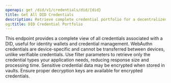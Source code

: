 ```yaml
---
openapi: get /did/v1/credentials/did/{did}
title: Get All DID Credentials
description: Retrieve complete credential portfolio for a decentralized identity
og:title: DID Credential Portfolio
---
```


<Info>
  This endpoint provides a complete view of all credentials associated
  with a DID, useful for identity wallets and credential management.
</Info>

<Note>
  WebAuthn credentials are device-specific and cannot be transferred
  between devices, unlike verifiable credentials.
</Note>

<Tip>
  Use filter parameters to retrieve only the credential types your
  application needs, reducing response size and processing time.
</Tip>

<Warning>
  Sensitive credential data may be encrypted when stored in vaults.
  Ensure proper decryption keys are available for encrypted credentials.
</Warning>
